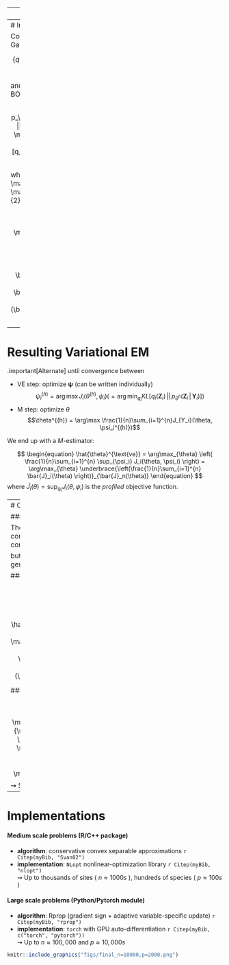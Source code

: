 
---
# Inference: general ingredients
  
Estimate $\theta = (\mathbf{B}, \boldsymbol\Sigma)$, predict the $\mathbf{Z}_i$, while  the model marginal likelihood is

$$p_\theta(\mathbf{Y}_i) = \int_{\mathbb{R}_p} \prod_{j=1}^p p_\theta(Y_{ij} | Z_{ij}) \, p_\theta(\mathbf{Z}_i) \mathrm{d}\mathbf{Z}_i$$

### Expectation-Maximization

With $\mathcal{H}(p) = -\mathbb{E}_p(\log(p))$ the entropy of $p$,

$$\log p_\theta(\mathbf{Y}) = \mathbb{E}_{p_\theta(\mathbf{Z}\,|\,\mathbf{Y})} [\log p_\theta(\mathbf{Y}, \mathbf{Z})] + \mathcal{H}[p_\theta(\mathbf{Z}\,|\,\mathbf{Y})]$$ 

EM requires to evaluate (some moments of) $p_\theta(\mathbf{Z} \,|\,  \mathbf{Y})$, but there is no close form!

### Variational approximation `r Citep(myBib, "WaJ08")`

Use a proxy $q_\psi$ of $p_\theta(\mathbf{Z}\,|\,\mathbf{Y})$ minimizing a divergence in a class $\mathcal{Q}$ .small[(e.g, Küllback-Leibler divergence)]

$$q_\psi(\mathbf{Z})^\star  \arg\min_{q\in\mathcal{Q}} D\left(q(\mathbf{Z}), p(\mathbf{Z} | \mathbf{Y})\right), \, \text{e.g.}, D(.,.) = KL(., .) = \mathbb{E}_{q_\psi}\left[\log \frac{q(z)}{p(z)}\right].$$

---
# Inference: specific ingredients

Consider $\mathcal{Q}$ the class of diagonal multivariate Gaussian distributions:

$$\Big\{q: \, q(\mathbf{Z}) = \prod_i q_i(\mathbf{Z}_i), \, q_i(\mathbf{Z}_i) = \mathcal{N}\left(\mathbf{Z}_i; \mathbf{m}_i, \mathrm{diag}(\mathbf{s}_i \circ \mathbf{s}_i)\right), \boldsymbol\psi_i = (\mathbf{m}_i, \mathbf{s}_i) \in\mathbb{R}_p\times\mathbb{R}_p \Big\}$$

and maximize the ELBO (Evidence Lower BOund)

$$\begin{aligned}J(\theta, \psi) & = \log p_\theta(\mathbf{Y}) - KL[q_\psi (\mathbf{Z}) ||  p_\theta(\mathbf{Z} | \mathbf{Y})] \\ & = \mathbb{E}_{\psi} [\log p_\theta(\mathbf{Y}, \mathbf{Z})] + \mathcal{H}[q_\psi(\mathbf{Z})] \\  & 
= \frac{1}{n} \sum_{i = 1}^n J_i(\theta, \psi_i),\end{aligned}$$

where, letting $\mathbf{A}_i = \mathbb{E}_{q_i}[\exp(Z_i)] = \exp\left( \mathbf{o}_i + \mathbf{m}_i + \frac{1}{2}\mathbf{s}^2_i\right)$, we have

$$\begin{aligned}
J_i(\theta, \psi_i) = &\mathbf{Y}_i^\intercal(\mathbf{o}_i + \mathbf{m}_i) - \left(\mathbf{A}_i - \frac{1}{2}\log(\mathbf{s}^2_i)\right) ^\intercal \mathbf{1}_p + \frac{1}{2} |\log|{\boldsymbol\Omega}|  \\
& - \frac{1}{2}(\mathbf{m}_i - \boldsymbol{\Theta}\mathbf{x}_i)^\intercal \boldsymbol{\Omega} (\mathbf{m}_i - \boldsymbol{\Theta}\mathbf{x}_i) - \frac{1}{2} \mathrm{diag}(\boldsymbol\Omega)^\intercal\mathbf{s}^2_i + \mathrm{cst} 
\end{aligned}$$

---
# Resulting Variational EM

.important[Alternate] until convergence between

  - VE step: optimize $\boldsymbol{\psi}$ (can be written individually)
$$\psi_i^{(h)} = \arg \max J_{i}(\theta^{(h)}, \psi_i) \left( = \arg\min_{q_i} KL[q_i(\mathbf{Z}_i) \,||\, p_{\theta^h}(\mathbf{Z}_i\,|\,\mathbf{Y}_i)] \right)$$
  - M step: optimize $\theta$
$$\theta^{(h)} = \arg\max \frac{1}{n}\sum_{i=1}^{n}J_{Y_i}(\theta, \psi_i^{(h)})$$

We end up with a $M$-estimator:

$$
\begin{equation}
\hat{\theta}^{\text{ve}} = \arg\max_{\theta} \left( \frac{1}{n}\sum_{i=1}^{n} \sup_{\psi_i} J_i(\theta, \psi_i) \right)  = \arg\max_{\theta} \underbrace{\left(\frac{1}{n}\sum_{i=1}^{n} \bar{J}_i(\theta) \right)}_{\bar{J}_n(\theta)} 
\end{equation}
$$
where $\bar{J}_i(\theta) = \sup_{\psi_i} J_i(\theta,\psi_i)$ is the *profiled* objective function.

---
# Optimization of simple PLN models

### Property of the objective function
  
The ELBO $J(\theta, \psi)$ is bi-concave, i.e.
  - concave wrt $\psi = (\mathbf{M}, \mathbf{S})$ for given $\theta$ 
  - convace wrt $\theta = (\boldsymbol\Sigma, \mathbf{B})$ for given $\psi$ 

but .important[not jointly concave] in general.

### M-step: analytical

$$\hat{{\mathbf{B}}} = \left(\mathbf{X}^\top \mathbf{X}\right)^{-1} \mathbf{X} \mathbf{M}, \quad 
   \hat{{\boldsymbol\Sigma}} = \frac{1}{n} \left(\mathbf{M}-\mathbf{X}\hat{{\mathbf{B}}}\right)^\top \left(\mathbf{M}-\mathbf{X}\hat{\mathbf{B}}\right) + \frac{1}{n} \mathrm{diag}(\mathbf{1}^\intercal\mathbf{S}^2)$$

### VE-step: gradient ascent

$$\frac{\partial J(\psi)}{\partial \mathbf{M}} =  \left(\mathbf{Y} - \mathbf{A} - (\mathbf{M} - \mathbf{X}{\mathbf{B}}) \mathbf{\Omega}\right), \qquad \frac{\partial J(\psi)}{\partial \mathbf{S}} = \frac{1}{\mathbf{S}} - \mathbf{S} \circ \mathbf{A} - \mathbf{S} \mathrm{D}_{\boldsymbol\Omega} .$$
$\rightsquigarrow$ Same routine for other PLN variants.

---
# Implementations

#### Medium scale problems (R/C++ package)

  - **algorithm**: conservative convex separable approximations `r Citep(myBib, "Svan02")`
  - **implementation**: `NLopt` nonlinear-optimization library `r Citep(myBib, "nlopt")` <br/>
$\rightsquigarrow$ Up to thousands of sites ( $n \approx 1000s$ ), hundreds of species ( $p\approx 100s$ )

#### Large scale problems  (Python/Pytorch module)

  - **algorithm**: Rprop (gradient sign + adaptive variable-specific update) `r Citep(myBib, "rprop")`
  - **implementation**: `torch` with GPU auto-differentiation `r Citep(myBib, c("torch", "pytorch"))` <br/>
$\rightsquigarrow$ Up to  $n \approx 100,000$ and $p\approx 10,000s$

```r
knitr::include_graphics("figs/final_n=10000,p=2000.png")
```

